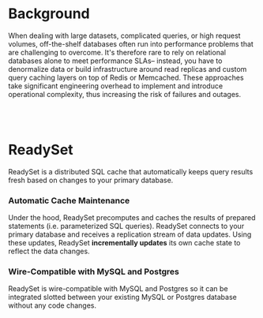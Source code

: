 # Background 
When dealing with large datasets, complicated queries, or high request volumes, off-the-shelf databases often run into performance 
problems that are challenging to overcome. It's therefore rare to rely on relational databases alone to meet performance SLAs– 
instead, you have to denormalize data or build infrastructure around read replicas and custom query caching layers on top of Redis 
or Memcached. These approaches take significant engineering overhead to implement and introduce operational complexity, thus 
increasing the risk of failures and outages.

<br></br>

# ReadySet 

ReadySet is a distributed SQL cache that automatically keeps query results fresh based on changes to your primary database.

### Automatic Cache Maintenance
Under the hood, ReadySet precomputes and caches the results of prepared statements (i.e. parameterized SQL queries). ReadySet 
connects to your primary database and receives a replication stream of data updates. Using these updates, ReadySet **incrementally 
updates** its own cache state to reflect the data changes. 

### Wire-Compatible with MySQL and Postgres
ReadySet is wire-compatible with MySQL and Postgres so it can be integrated slotted between your existing MySQL or Postgres database
without any code changes. 

